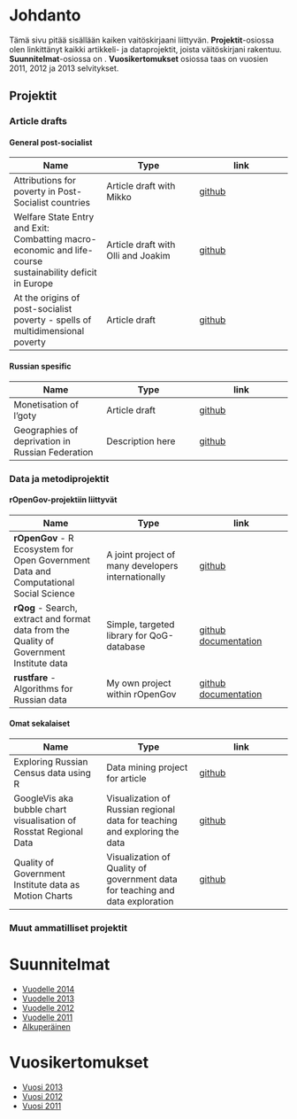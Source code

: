 # Johdanto

Tämä sivu pitää sisällään kaiken vaitöskirjaani liittyvän. **Projektit**-osiossa olen linkittänyt kaikki artikkeli- ja dataprojektit, joista väitöskirjani rakentuu.  **Suunnitelmat**-osiossa on . **Vuosikertomukset** osiossa taas on vuosien 2011, 2012 ja 2013 selvitykset.


## Projektit

### Article drafts

#### General post-socialist

| Name | Type | link | 
| ---- | ---- | ---- |
| Attributions for poverty in Post-Socialist countries | Article draft with Mikko | [github](http://muuankarski.github.io/attributions/) |
| Welfare State Entry and Exit: Combatting macro-economic and life-course sustainability deficit in Europe | Article draft with Olli and Joakim | [github](http://muuankarski.github.io/exitentry/) |
| At the origins of post-socialist poverty - spells of multidimensional poverty | Article draft  | [github](http://muuankarski.github.io/deprivation/) |

#### Russian spesific

| Name | Type | link | 
| ---- | ---- | ---- |
| Monetisation of l'goty | Article draft | [github](http://muuankarski.github.io/monetisation/)
| Geographies of deprivation in Russian Federation |  Description here | [github](https://github.com/muuankarski/geographies) |


### Data ja metodiprojektit

#### rOpenGov-projektiin liittyvät

| Name | Type | link | 
| ---- | ---- | ---- |
| **rOpenGov** - R Ecosystem for Open Government Data and Computational Social Science | A joint project of many developers internationally | [github](http://ropengov.github.io/) | 
| **rQog** - Search, extract and format data from the Quality of Government Institute data | Simple, targeted library for QoG-database  | [github](https://github.com/muuankarski/rQog) [documentation](http://markuskainu.fi/rqog/) |
| **rustfare** -  Algorithms for Russian data | My own project within rOpenGov | [github](https://github.com/rOpenGov/rustfare) [documentation](http://markuskainu.fi/rustfare/) |

#### Omat sekalaiset

| Name | Type | link | 
| ---- | ---- | ---- |
| Exploring Russian Census data using R | Data mining project for article| [github](https://github.com/muuankarski/censusanalysis) |
| GoogleVis aka bubble chart visualisation of Rosstat Regional Data | Visualization of Russian regional data for teaching and exploring the data | [github](https://github.com/muuankarski/rusRegionGVis) |
| Quality of Government Institute data as Motion Charts | Visualization of Quality of government data for teaching and data exploration | [github](https://github.com/muuankarski/QogGVis) |


### Muut ammatilliset projektit


# Suunnitelmat

- [Vuodelle 2014](plan2014.html)
- [Vuodelle 2013](plan2013.html)
- [Vuodelle 2012 ](plan2012.html)
- [Vuodelle 2011](plan2011.html)
- [Alkuperäinen](plan2010.html)

# Vuosikertomukset

- [Vuosi 2013](happened2013.html)
- [Vuosi 2012](happened2012.html)
- [Vuosi 2011](happened2011.html)